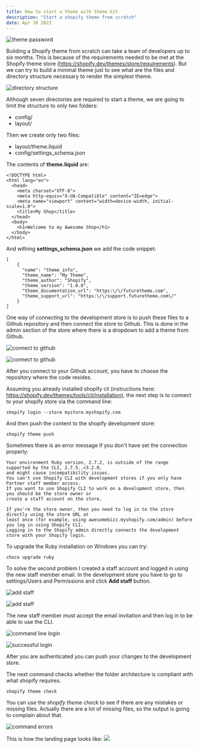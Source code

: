 ```yaml
---
title: How to start a theme with theme kit
description: "Start a shopify theme from scratch"
date: Apr 30 2023
---
```

![theme password](/theme-access-pwd.png)

Building a Shopify theme from scratch can take a team of developers up to six months. This is because
of the requirements needed to be met at the Shopify theme store (https://shopify.dev/themes/store/requirements).
But we can try to build a minimal theme just to see what are the files and directory structure necessary
to render the simplest theme.

![directory structure](https://shopifyblog.s3.amazonaws.com/shop-theme-architecture.png)

Although seven directories are required to start a theme, we are going to limit the structure to only
two folders:
* config/
* layout/

Then we create only two files: 
* layout/theme.liquid
* config/settings_schema.json

The contents of **theme.liquid** are:
```
<!DOCTYPE html>
<html lang="en">
  <head>
    <meta charset="UTF-8">
    <meta http-equiv="X-UA-Compatible" content="IE=edge">
    <meta name="viewport" content="width=device-width, initial-scale=1.0">
    <title>My Shop</title>
  </head>
  <body>
    <h1>Welcome to my Awesome Shop</h1>
  </body>
</html>
```

And withing **settings_schema.json** we add the code snippet:
```
[
    {
      "name": "theme_info",
      "theme_name": "My Theme",
      "theme_author": "Shopify",
      "theme_version": "1.0.0",
      "theme_documentation_url": "https:\/\/futuretheme.com",
      "theme_support_url": "https:\/\/support.futuretheme.com\/"
    }
]
```
One way of connecting to the development store is to push these files to a Github repository and then 
connect the store to Github. This is done in the admin section of the store where there is a 
dropdown to add a theme from Github.

![connect to github](https://shopifyblog.s3.amazonaws.com/shop-add-theme-github.png)

![connect to github](https://shopifyblog.s3.amazonaws.com/shop-connect-theme.png)

After you connect to your Github account, you have to choose the repository where the code resides.

Assuming you already installed shopify cli 
(instructions here: https://shopify.dev/themes/tools/cli/installation), the next step is to connect to
your shopify store via the command line:

```
shopify login --store mystore.myshopify.com
```

And then push the content to the shopify development store:
```
shopify theme push
```

Sometimes there is an error message if you don't have set the connection properly:
```
Your environment Ruby version, 2.7.2, is outside of the range supported by the CLI, 2.7.5..<3.2.0, 
and might cause incompatibility issues.
You can't use Shopify CLI with development stores if you only have Partner staff member access. 
If you want to use Shopify CLI to work on a development store, then you should be the store owner or 
create a staff account on the store.

If you're the store owner, then you need to log in to the store directly using the store URL at 
least once (for example, using awesomebizz.myshopify.com/admin) before you log in using Shopify CLI. 
Logging in to the Shopify admin directly connects the development store with your Shopify login.
```
To upgrade the Ruby installation on Windows you can try:
```
choco upgrade ruby
```

To solve the second problem I created a staff account and logged in using the new staff member email.
In the development store you have to go to settings/Users and Permissions and click **Add staff** button.

![add staff](https://shopifyblog.s3.amazonaws.com/shop-add-staff-invite.png)

![add staff](https://shopifyblog.s3.amazonaws.com/shop-send-invite.png)

The new staff member must accept the email invitation and then log in to be able to use the CLI.

![command line login](https://shopifyblog.s3.amazonaws.com/shop-command-login.png)

![successful login](https://shopifyblog.s3.amazonaws.com/shop-successful-login.png)

After you are authenticated you can push your changes to the development store.

The next command checks whether the folder architecture is compliant with what shopify requires.
```
shopify theme check
```

You can use the _shopify theme check_ to see if there are any mistakes or missing files. Actually there 
are a lot of missing files, so the output is going to complain about that.

![command errors](https://shopifyblog.s3.amazonaws.com/shop-errors.png)

This is how the landing page looks like:
![](https://shopifyblog.s3.amazonaws.com/shop-main-page.png)
